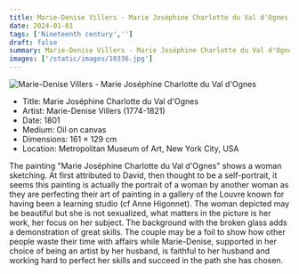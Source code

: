 ```yaml
---
title: Marie-Denise Villers - Marie Joséphine Charlotte du Val d'Ognes
date: 2024-01-01
tags: ['Nineteenth century','']
draft: false
summary: Marie-Denise Villers - Marie Joséphine Charlotte du Val d'Ognes
images: ['/static/images/10336.jpg']
---
```


![Marie-Denise Villers - Marie Joséphine Charlotte du Val d'Ognes](/static/images/10336.jpg)

* Title: Marie Joséphine Charlotte du Val d'Ognes
* Artist: Marie-Denise Villers (1774-1821)
* Date: 1801
* Medium: Oil on canvas
* Dimensions: 161 × 129 cm
* Location: Metropolitan Museum of Art, New York City, USA

The painting \"Marie Joséphine Charlotte du Val d'Ognes\" shows a woman sketching. At first attributed to David, then thought to be a self-portrait, it seems this painting is actually the portrait of a woman by another woman as they are perfecting their art of painting in a gallery of the Louvre known for having been a learning studio (cf Anne Higonnet). The woman depicted may be beautiful but she is not sexualized, what matters in the picture is her work, her focus on her subject. The background with the broken glass adds a demonstration of great skills. The couple may be a foil to show how other people waste their time with affairs while Marie-Denise, supported in her choice of being an artist by her husband, is faithful to her husband and working hard to perfect her skills and succeed in the path she has chosen.
